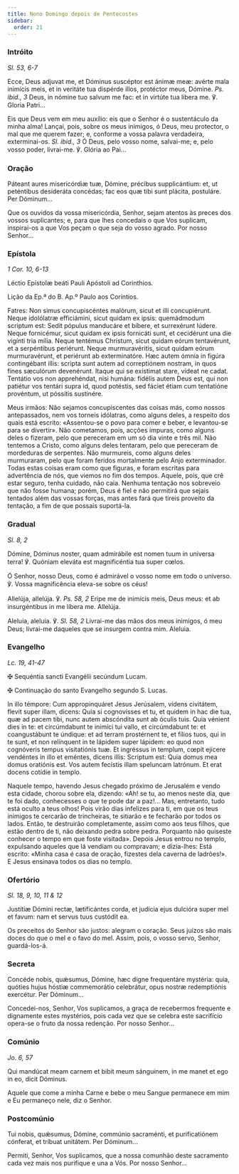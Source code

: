 ```yaml
---
title: Nono Domingo depois de Pentecostes
sidebar:
  order: 21
---
```


### Intróito

<em>Sl. 53, 6-7</em>

<div class="side-by-side not-content">

Ecce, Deus adjuvat me, et Dóminus suscéptor est ánimæ meæ: avérte mala inimícis meis, et in veritáte tua dispérde illos, protéctor meus, Dómine. <em>Ps. ibid., 3</em> Deus, in nómine tuo salvum me fac: et in virtúte tua libera me. ℣. Gloria Patri...

Eis que Deus vem em meu auxílio: eis que o Senhor é o sustentáculo da minha alma! Lançai, pois, sobre os meus inimigos, ó Deus, meu protector, o mal que me querem fazer; e, conforme a vossa palavra verdadeira, exterminai-os. <em>Sl. ibid., 3</em> Ó Deus, pelo vosso nome, salvai-me; e, pelo vosso poder, livrai-me. ℣. Glória ao Pai...

</div>

### Oração

<div class="side-by-side not-content">

Páteant aures misericórdiæ tuæ, Dómine, précibus supplicántium: et, ut peténtibus desideráta concédas; fac eos quæ tibi sunt plácita, postuláre. Per Dóminum...

Que os ouvidos da vossa misericórdia, Senhor, sejam atentos às preces dos vossos suplicantes; e, para que lhes concedais o que Vos suplicam, inspirai-os a que Vos peçam o que seja do vosso agrado. Por nosso Senhor...

</div>

### Epístola

<em>1 Cor. 10, 6-13</em>

<div class="side-by-side not-content">

Léctio Epístolæ beáti Pauli Apóstoli ad Corinthios.

Lição da Ep.ª do B. Ap.º Paulo aos Coríntios.

Fatres: Non simus concupiscéntes malórum, sicut et illi concupiérunt. Neque idolólatræ efficiámini, sicut quidam ex ipsis: quemádmodum scriptum est: Sedit pópulus manducáre et bíbere, et surrexérunt lúdere. Neque fornicémur, sicut quidam ex ipsis fornicáti sunt, et cecidérunt una die vigínti tria mília. Neque tentémus Christum, sicut quidam eórum tentavérunt, et a serpéntibus periérunt. Neque murmuravéritis, sicut quidam eórum murmuravérunt, et periérunt ab exterminatóre. Hæc autem ómnia in figúra contingébant illis: scripta sunt autem ad correptiónem nostram, in quos fines sæculórum devenérunt. Itaque qui se exístimat stare, vídeat ne cadat. Tentátio vos non apprehéndat, nisi humána: fidélis autem Deus est, qui non patiétur vos tentári supra id, quod potéstis, sed fáciet étiam cum tentatióne provéntum, ut póssitis sustinére.

Meus irmãos: Não sejamos concupiscentes das coisas más, como nossos antepassados, nem vos torneis idólatras, como alguns deles, a respeito dos quais está escrito: «Assentou-se o povo para comer e beber, e levantou-se para se divertir». Não cometamos, pois, acções impuras, como alguns deles o fizeram, pelo que pereceram em um só dia vinte e três mil. Não tentemos a Cristo, como alguns deles tentaram, pelo que pereceram de mordeduras de serpentes. Não murmureis, como alguns deles murmuraram, pelo que foram feridos mortalmente pelo Anjo exterminador. Todas estas coisas eram como que figuras, e foram escritas para advertência de nós, que viemos no fim dos tempos. Aquele, pois, que crê estar seguro, tenha cuidado, não caia. Nenhuma tentação nos sobreveio que não fosse humana; porém, Deus é fiel e não permitirá que sejais tentados além das vossas forças, mas antes fará que tireis proveito da tentação, a fim de que possais suportá-la.

</div>

### Gradual

<em>Sl. 8, 2</em>

<div class="side-by-side not-content">

Dómine, Dóminus noster, quam admirábile est nomen tuum in universa terra! ℣. Quóniam eleváta est magnificéntia tua super cœlos.

Ó Senhor, nosso Deus, como é admirável o vosso nome em todo o universo. ℣. Vossa magnificência eleva-se sobre os céus!

Allelúja, allelúja. ℣. <em>Ps. 58, 2</em> Eripe me de inimícis meis, Deus meus: et ab insurgéntibus in me líbera me. Allelúja.

Aleluia, aleluia. ℣. <em>Sl. 58, 2</em> Livrai-me das mãos dos meus inimigos, ó meu Deus; livrai-me daqueles que se insurgem contra mim. Aleluia.

</div>

### Evangelho

<em>Lc. 19, 41-47</em>

<div class="side-by-side not-content">

<span class="cross text-red-500">✠</span> Sequéntia sancti Evangélii secúndum Lucam.

<span class="cross text-red-500">✠</span> Continuação do santo Evangelho segundo S. Lucas.

In illo témpore: Cum appropinquáret Jesus Jerúsalem, videns civitátem, flevit super illam, dicens: Quia si cognovísses et tu, et quidem in hac die tua, quæ ad pacem tibi, nunc autem abscóndita sunt ab óculis tuis. Quia vénient dies in te: et circúmdabunt te inimíci tui vallo, et circúmdabunt te: et coangustábunt te úndique: et ad terram prostérnent te, et fílios tuos, qui in te sunt, et non relínquent in te lápidem super lápidem: eo quod non cognóveris tempus visitatiónis tuæ. Et ingréssus in templum, cœpit ejícere vendéntes in illo et eméntes, dicens illis: Scriptum est: Quia domus mea domus oratiónis est. Vos autem fecístis illam speluncam latrónum. Et erat docens cotídie in templo.

Naquele tempo, havendo Jesus chegado próximo de Jerusalém e vendo esta cidade, chorou sobre ela, dizendo: «Ah! se tu, ao menos neste dia, que te foi dado, conhecesses o que te pode dar a paz!... Mas, entretanto, tudo está oculto a teus olhos! Pois virão dias infelizes para ti, em que os teus inimigos te cercarão de trincheiras, te sitiarão e te fecharão por todos os lados. Então, te destruirão completamente, assim como aos teus filhos, que estão dentro de ti, não deixando pedra sobre pedra. Porquanto não quiseste conhecer o tempo em que foste visitada». Depois Jesus entrou no templo, expulsando aqueles que lá vendiam ou compravam; e dizia-lhes: Está escrito: «Minha casa é casa de oração, fizestes dela caverna de ladrões!». E Jesus ensinava todos os dias no templo.

</div>

### Ofertório

<em>Sl. 18, 9, 10, 11 & 12</em>

<div class="side-by-side not-content">

Justítiæ Dómini rectæ, lætificántes corda, et judícia ejus dulcióra super mel et favum: nam et servus tuus custódit ea.

Os preceitos do Senhor são justos: alegram o coração. Seus juízos são mais doces do que o mel e o favo do mel. Assim, pois, o vosso servo, Senhor, guardá-los-á.

</div>

### Secreta

<div class="side-by-side not-content">

Concéde nobis, quǽsumus, Dómine, hæc digne frequentáre mystéria: quia, quóties hujus hóstiæ commemorátio celebrátur, opus nostræ redemptiónis exercétur. Per Dóminum...

Concedei-nos, Senhor, Vos suplicamos, a graça de recebermos frequente e dignamente estes mystérios, pois cada vez que se celebra este sacrifício opera-se o fruto da nossa redenção. Por nosso Senhor...

</div>

### Comúnio

<em>Jo. 6, 57</em>

<div class="side-by-side not-content">

Qui mandúcat meam carnem et bibit meum sánguinem, in me manet et ego in eo, dicit Dóminus.

Aquele que come a minha Carne e bebe o meu Sangue permanece em mim e Eu permaneço nele, diz o Senhor.

</div>

### Postcomúnio

<div class="side-by-side not-content">

Tui nobis, quǽsumus, Dómine, commúnio sacraménti, et purificatiónem cónferat, et tríbuat unitátem. Per Dóminum...

Permiti, Senhor, Vos suplicamos, que a nossa comunhão deste sacramento cada vez mais nos purifique e una a Vós. Por nosso Senhor...

</div>
